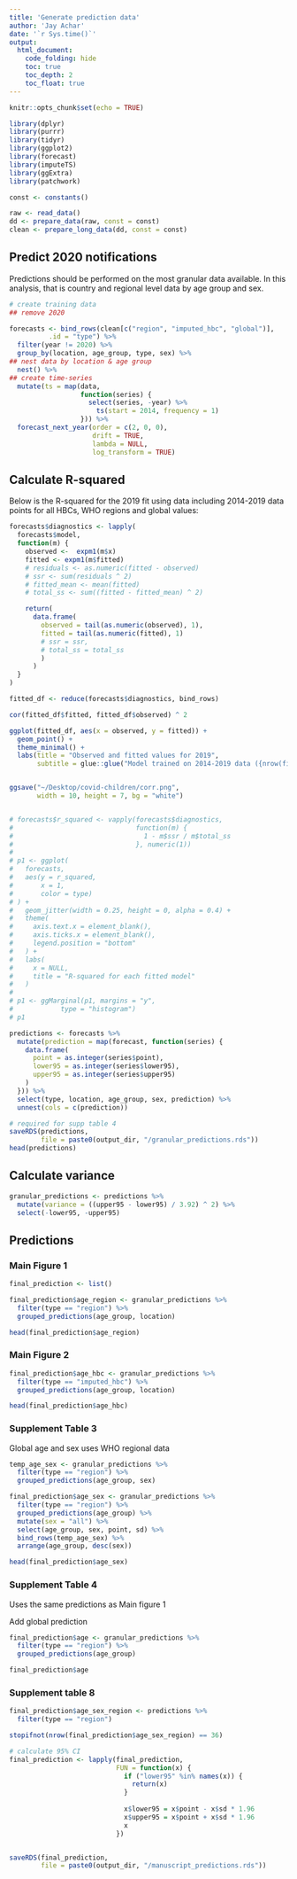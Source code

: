 ```yaml
---
title: 'Generate prediction data'
author: 'Jay Achar'
date: '`r Sys.time()`'
output:
  html_document:
    code_folding: hide
    toc: true
    toc_depth: 2
    toc_float: true
---
```


```r
knitr::opts_chunk$set(echo = TRUE)

library(dplyr)
library(purrr)
library(tidyr)
library(ggplot2)
library(forecast)
library(imputeTS)
library(ggExtra)
library(patchwork)
```

```r

const <- constants()

raw <- read_data()
dd <- prepare_data(raw, const = const)
clean <- prepare_long_data(dd, const = const)
```

## Predict 2020 notifications

Predictions should be performed on the most granular data available.
In this analysis, that is country and regional level data by age group and sex.

```r
# create training data
## remove 2020

forecasts <- bind_rows(clean[c("region", "imputed_hbc", "global")],
          .id = "type") %>%
  filter(year != 2020) %>%
  group_by(location, age_group, type, sex) %>%
## nest data by location & age group
  nest() %>%
## create time-series
  mutate(ts = map(data,
                  function(series) {
                    select(series, -year) %>%
                      ts(start = 2014, frequency = 1)
                  })) %>%
  forecast_next_year(order = c(2, 0, 0),
                     drift = TRUE,
                     lambda = NULL,
                     log_transform = TRUE)

```

## Calculate R-squared

Below is the R-squared for the 2019 fit using data including 2014-2019
data points for all HBCs, WHO regions and global values:

```r
forecasts$diagnostics <- lapply(
  forecasts$model,
  function(m) {
    observed <-  expm1(m$x)
    fitted <- expm1(m$fitted)
    # residuals <- as.numeric(fitted - observed)
    # ssr <- sum(residuals ^ 2)
    # fitted_mean <- mean(fitted)
    # total_ss <- sum((fitted - fitted_mean) ^ 2)

    return(
      data.frame(
        observed = tail(as.numeric(observed), 1),
        fitted = tail(as.numeric(fitted), 1)
        # ssr = ssr,
        # total_ss = total_ss
        )
      )
  }
)

fitted_df <- reduce(forecasts$diagnostics, bind_rows)

cor(fitted_df$fitted, fitted_df$observed) ^ 2

ggplot(fitted_df, aes(x = observed, y = fitted)) + 
  geom_point() +
  theme_minimal() +
  labs(title = "Observed and fitted values for 2019",
       subtitle = glue::glue("Model trained on 2014-2019 data ({nrow(fitted_df)} data points)"))


ggsave("~/Desktop/covid-children/corr.png",
       width = 10, height = 7, bg = "white")


# forecasts$r_squared <- vapply(forecasts$diagnostics,
#                               function(m) {
#                                 1 - m$ssr / m$total_ss
#                               }, numeric(1))
# 
# p1 <- ggplot(
#   forecasts,
#   aes(y = r_squared,
#       x = 1,
#       color = type)
# ) +
#   geom_jitter(width = 0.25, height = 0, alpha = 0.4) +
#   theme(
#     axis.text.x = element_blank(),
#     axis.ticks.x = element_blank(),
#     legend.position = "bottom"
#   ) +
#   labs(
#     x = NULL,
#     title = "R-squared for each fitted model"
#   )
# 
# p1 <- ggMarginal(p1, margins = "y",
#            type = "histogram")
# p1

```


```r
predictions <- forecasts %>%
  mutate(prediction = map(forecast, function(series) {
    data.frame(
      point = as.integer(series$point),
      lower95 = as.integer(series$lower95),
      upper95 = as.integer(series$upper95)
    )
  })) %>%
  select(type, location, age_group, sex, prediction) %>%
  unnest(cols = c(prediction))

# required for supp table 4
saveRDS(predictions,
        file = paste0(output_dir, "/granular_predictions.rds"))
head(predictions)
```

## Calculate variance

```r
granular_predictions <- predictions %>%
  mutate(variance = ((upper95 - lower95) / 3.92) ^ 2) %>%
  select(-lower95, -upper95)

```

## Predictions {.tabset .tabset-pills}

### Main Figure 1

```r
final_prediction <- list()

final_prediction$age_region <- granular_predictions %>%
  filter(type == "region") %>%
  grouped_predictions(age_group, location)

head(final_prediction$age_region)
```

### Main Figure 2

```r
final_prediction$age_hbc <- granular_predictions %>%
  filter(type == "imputed_hbc") %>%
  grouped_predictions(age_group, location)

head(final_prediction$age_hbc)
```

### Supplement Table 3

Global age and sex uses WHO regional data

```r
temp_age_sex <- granular_predictions %>%
  filter(type == "region") %>%
  grouped_predictions(age_group, sex)

final_prediction$age_sex <- granular_predictions %>%
  filter(type == "region") %>%
  grouped_predictions(age_group) %>%
  mutate(sex = "all") %>%
  select(age_group, sex, point, sd) %>%
  bind_rows(temp_age_sex) %>%
  arrange(age_group, desc(sex))

head(final_prediction$age_sex)

```

### Supplement Table 4

Uses the same predictions as Main figure 1

Add global prediction

```r
final_prediction$age <- granular_predictions %>%
  filter(type == "region") %>%
  grouped_predictions(age_group)

final_prediction$age
```

### Supplement table 8

```r
final_prediction$age_sex_region <- predictions %>% 
  filter(type == "region")

stopifnot(nrow(final_prediction$age_sex_region) == 36)
```




```r
# calculate 95% CI
final_prediction <- lapply(final_prediction,
                           FUN = function(x) {
                             if ("lower95" %in% names(x)) {
                               return(x)
                             }
                             
                             x$lower95 = x$point - x$sd * 1.96
                             x$upper95 = x$point + x$sd * 1.96
                             x
                           })


saveRDS(final_prediction,
        file = paste0(output_dir, "/manuscript_predictions.rds"))

```
